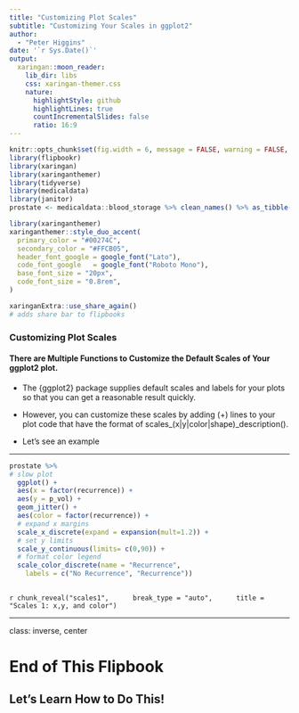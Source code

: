 ```yaml
---
title: "Customizing Plot Scales"
subtitle: "Customizing Your Scales in ggplot2"  
author: 
  - "Peter Higgins"
date: '`r Sys.Date()`'
output:
  xaringan::moon_reader:
    lib_dir: libs
    css: xaringan-themer.css
    nature:
      highlightStyle: github
      highlightLines: true
      countIncrementalSlides: false
      ratio: 16:9
---
```


```r
knitr::opts_chunk$set(fig.width = 6, message = FALSE, warning = FALSE, comment = "", cache = FALSE, fig.retina = 3)
library(flipbookr)
library(xaringan)
library(xaringanthemer)
library(tidyverse)
library(medicaldata)
library(janitor)
prostate <- medicaldata::blood_storage %>% clean_names() %>% as_tibble()
```

```r
library(xaringanthemer)
xaringanthemer::style_duo_accent(
  primary_color = "#00274C",
  secondary_color = "#FFCB05",
  header_font_google = google_font("Lato"),
  code_font_google   = google_font("Roboto Mono"),
  base_font_size = "20px",
  code_font_size = "0.8rem",
)
```

```r
xaringanExtra::use_share_again()
# adds share bar to flipbooks
```

### Customizing Plot Scales

#### There are Multiple Functions to Customize the Default Scales of Your ggplot2 plot.

- The {ggplot2} package supplies default scales and labels for your plots so that you can get a reasonable result quickly.

- However, you can customize these scales by adding (+) lines to your plot code that have the format of scales_(x|y|color|shape)_description().

- Let's see an example


---

```r

prostate %>% 
# slow plot 
  ggplot() +
  aes(x = factor(recurrence)) +
  aes(y = p_vol) +
  geom_jitter() +
  aes(color = factor(recurrence)) +
  # expand x margins
  scale_x_discrete(expand = expansion(mult=1.2)) +
  # set y limits
  scale_y_continuous(limits= c(0,90)) +
  # format color legend
  scale_color_discrete(name = "Recurrence", 
    labels = c("No Recurrence", "Recurrence")) 
  


```

`r chunk_reveal("scales1", 
    break_type = "auto", 
    title = "Scales 1: x,y, and color")`






---
class: inverse, center

# End of This Flipbook

## Let's Learn How to Do This!


